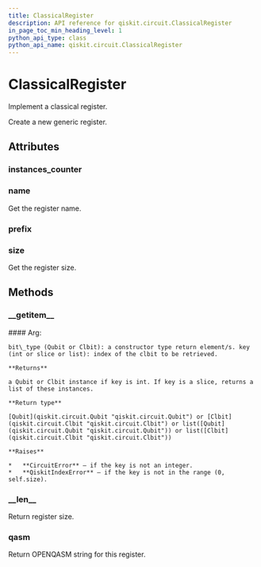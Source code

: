```yaml
---
title: ClassicalRegister
description: API reference for qiskit.circuit.ClassicalRegister
in_page_toc_min_heading_level: 1
python_api_type: class
python_api_name: qiskit.circuit.ClassicalRegister
---
```


# ClassicalRegister

<Class id="qiskit.circuit.ClassicalRegister" isDedicatedPage={true} github="https://github.com/qiskit/qiskit/tree/stable/0.14/qiskit/circuit/classicalregister.py" signature="ClassicalRegister(size, name=None)" modifiers="class">
  Implement a classical register.

  Create a new generic register.

  ## Attributes

  <span id="classicalregister-instances-counter" />

  ### instances\_counter

  <Attribute id="qiskit.circuit.ClassicalRegister.instances_counter" attributeValue="count(0)" />

  <span id="classicalregister-name" />

  ### name

  <Attribute id="qiskit.circuit.ClassicalRegister.name">
    Get the register name.
  </Attribute>

  <span id="classicalregister-prefix" />

  ### prefix

  <Attribute id="qiskit.circuit.ClassicalRegister.prefix" attributeValue="'c'" />

  <span id="classicalregister-size" />

  ### size

  <Attribute id="qiskit.circuit.ClassicalRegister.size">
    Get the register size.
  </Attribute>

  ## Methods

  <span id="classicalregister-getitem" />

  ### \_\_getitem\_\_

  <Function id="qiskit.circuit.ClassicalRegister.__getitem__" signature="ClassicalRegister.__getitem__(key)">
    #### Arg:

    bit\_type (Qubit or Clbit): a constructor type return element/s. key (int or slice or list): index of the clbit to be retrieved.

    **Returns**

    a Qubit or Clbit instance if key is int. If key is a slice, returns a list of these instances.

    **Return type**

    [Qubit](qiskit.circuit.Qubit "qiskit.circuit.Qubit") or [Clbit](qiskit.circuit.Clbit "qiskit.circuit.Clbit") or list([Qubit](qiskit.circuit.Qubit "qiskit.circuit.Qubit")) or list([Clbit](qiskit.circuit.Clbit "qiskit.circuit.Clbit"))

    **Raises**

    *   **CircuitError** – if the key is not an integer.
    *   **QiskitIndexError** – if the key is not in the range (0, self.size).
  </Function>

  <span id="classicalregister-len" />

  ### \_\_len\_\_

  <Function id="qiskit.circuit.ClassicalRegister.__len__" signature="ClassicalRegister.__len__()">
    Return register size.
  </Function>

  <span id="classicalregister-qasm" />

  ### qasm

  <Function id="qiskit.circuit.ClassicalRegister.qasm" signature="ClassicalRegister.qasm()">
    Return OPENQASM string for this register.
  </Function>
</Class>

